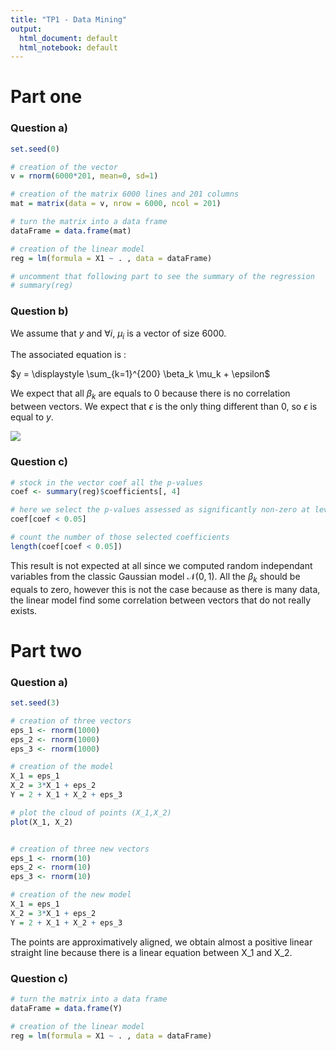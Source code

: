 ```yaml
---
title: "TP1 - Data Mining"
output:
  html_document: default
  html_notebook: default
---
```


# Part one

### Question a)

```r

set.seed(0)

# creation of the vector
v = rnorm(6000*201, mean=0, sd=1)

# creation of the matrix 6000 lines and 201 columns
mat = matrix(data = v, nrow = 6000, ncol = 201)

# turn the matrix into a data frame
dataFrame = data.frame(mat)

# creation of the linear model
reg = lm(formula = X1 ~ . , data = dataFrame)

# uncomment that following part to see the summary of the regression
# summary(reg)

```

### Question b)

We assume that $y$ and $\forall i$, $\mu_i$ is a vector of size $6000$.

\begin{bmatrix}
y & \mu_1 & \mu_2 & \cdots & \mu_{200} \\
\end{bmatrix}

The associated equation is :

$y = \displaystyle \sum_{k=1}^{200} \beta_k \mu_k + \epsilon$

We expect that all $\beta_k$ are equals to $0$ because there is no correlation between vectors. We expect that $\epsilon$ is the only thing different than $0$, so $\epsilon$ is equal to $y$.

![](./brief_summary_1.png)

### Question c)

```r

# stock in the vector coef all the p-values
coef <- summary(reg)$coefficients[, 4]

# here we select the p-values assessed as significantly non-zero at level 5%
coef[coef < 0.05]

# count the number of those selected coefficients
length(coef[coef < 0.05])

```

This result is not expected at all since we computed random independant variables from the classic Gaussian model $\mathcal{N}(0, 1)$. All the $\beta_k$ should be equals to zero, however this is not the case because as there is many data, the linear model find some correlation between vectors that do not really exists.

# Part two

### Question a)

```r

set.seed(3)

# creation of three vectors
eps_1 <- rnorm(1000)
eps_2 <- rnorm(1000)
eps_3 <- rnorm(1000)

# creation of the model
X_1 = eps_1
X_2 = 3*X_1 + eps_2
Y = 2 + X_1 + X_2 + eps_3

# plot the cloud of points (X_1,X_2)
plot(X_1, X_2)


# creation of three new vectors
eps_1 <- rnorm(10)
eps_2 <- rnorm(10)
eps_3 <- rnorm(10)

# creation of the new model
X_1 = eps_1
X_2 = 3*X_1 + eps_2
Y = 2 + X_1 + X_2 + eps_3
```

The points are approximatively aligned, we obtain almost a positive linear straight line because there is a linear equation between X_1 and X_2.


### Question c)

```r

# turn the matrix into a data frame
dataFrame = data.frame(Y)

# creation of the linear model
reg = lm(formula = X1 ~ . , data = dataFrame)
















```











